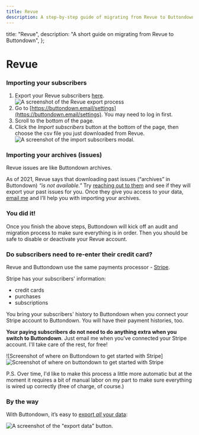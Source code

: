 ```yaml
---
title: Revue
description: A step-by-step guide of migrating from Revue to Buttondown
---
```




  title: "Revue",
  description: "A short guide on migrating from Revue to Buttondown",
};

# Revue

### Importing your subscribers

1. Export your Revue subscribers [here](http://help.getrevue.co/en/articles/4970302-how-to-export-your-subscribers).
![A screenshot of the Revue export process](/images/migration-guides/revue-export.png)
2. Go to [https://buttondown.email/settings](https://buttondown.email/settings). You may need to log in first.
3. Scroll to the bottom of the page.
4. Click the _Import subscribers_ button at the bottom of the page, then choose the csv file you just downloaded from Revue.
![A screenshot of the import subscribers modal.](/images/import-subscribers.png)


### Importing your archives (issues)

<Notice variant="info">
  Revue issues are like Buttondown archives.
</Notice>

As of 2021, Revue says that downloading past issues (“archives” in Buttondown) _“is not available."_ Try [reaching out to them](mailto:support@getrevue.co) and see if they will export your past issues for you. Once they give you access to your data, [email me](mailto:justin@buttondown.email) and I’ll help you with importing your archives.


### You did it!

Once you finish the above steps, Buttondown will kick off an audit and migration process to make sure everything is in order. Then you should be safe to disable or deactivate your Revue account.


### Do subscribers need to re-enter their credit card?

Revue and Buttondown use the same payments processor - [Stripe](https://stripe.com/ "Stripe").

Stripe has your subscribers' information:

- credit cards
- purchases
- subscriptions

You bring your subscribers' history to Buttondown when you connect your Stripe account to Buttondown. You will have their payment histories, too.

**Your paying subscribers do not need to do anything extra when you switch to Buttondown**. Just email me when you've connected your Stripe account. I'll take care of the rest, for free!

![Screenshot of where on Buttondown to get started with Stripe]![Screenshot of where on buttondown to get started with Stripe](/images/migration-guides/get-started-with-stripe.png)

P.S. Over time, I'd like to make this process a little more automatic but at the moment it requires a bit of manual labor on my part to make sure everything is wired up correctly (free of charge, of course.)


### By the way

With Buttondown, it’s easy to [export _all_ your data](https://docs.buttondown.email/odds-and-ends/exporting-your-data):

![A screenshot of the "export data" button.](/images/exporting.png)
